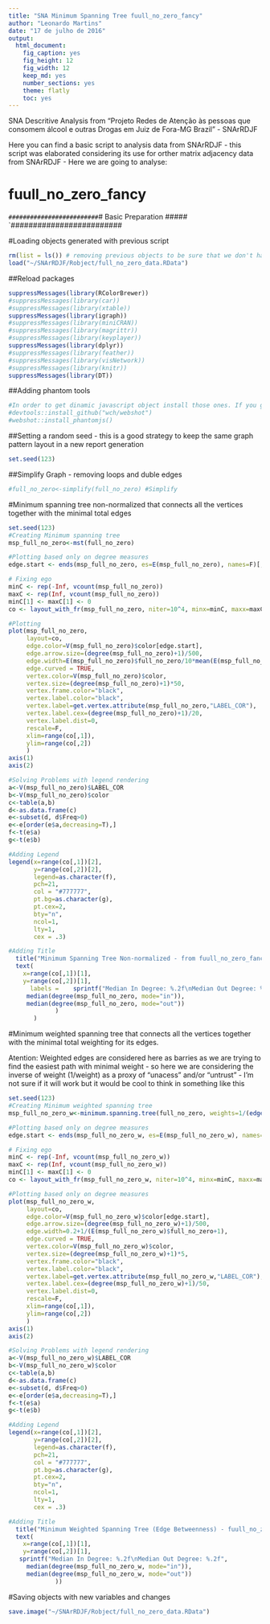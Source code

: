 ```yaml
---
title: "SNA Minimum Spanning Tree fuull_no_zero_fancy"
author: "Leonardo Martins"
date: "17 de julho de 2016"
output: 
  html_document: 
    fig_caption: yes
    fig_height: 12
    fig_width: 12
    keep_md: yes
    number_sections: yes
    theme: flatly
    toc: yes
---
```

SNA Descritive Analysis from "Projeto Redes de Atenção às pessoas que consomem álcool e outras Drogas em Juiz de Fora-MG   Brazil"  - SNArRDJF

Here you can find a basic script to analysis data from SNArRDJF - this script was elaborated considering its use for orther matrix adjacency data from SNArRDJF - Here we are going to analyse:

# fuull_no_zero_fancy

`#########################
`# Basic Preparation #####
`#########################

#Loading objects generated with previous script 
```r
rm(list = ls()) # removing previous objects to be sure that we don't have objects conflicts name
load("~/SNArRDJF/Robject/full_no_zero_data.RData")
```
##Reload packages
```r
suppressMessages(library(RColorBrewer))
#suppressMessages(library(car))
#suppressMessages(library(xtable))
suppressMessages(library(igraph))
#suppressMessages(library(miniCRAN))
#suppressMessages(library(magrittr))
#suppressMessages(library(keyplayer))
suppressMessages(library(dplyr))
#suppressMessages(library(feather))
#suppressMessages(library(visNetwork))
#suppressMessages(library(knitr))
suppressMessages(library(DT))
```
##Adding phantom tools
```r
#In order to get dinamic javascript object install those ones. If you get problems installing go to Stackoverflow.com and type your error to discover what to do. In some cases the libraries need to be intalled in outside R libs.
#devtools::install_github("wch/webshot")
#webshot::install_phantomjs()
```
##Setting a random seed - this is a good strategy to keep the same graph pattern layout in a new report generation
```r
set.seed(123)
```

##Simplify Graph - removing loops and duble edges 
```r
#full_no_zero<-simplify(full_no_zero) #Simplify
```

#Minimum spanning tree non-normalized that connects all the vertices together with the minimal total edges
```r
set.seed(123)
#Creating Minimum spanning tree
msp_full_no_zero<-mst(full_no_zero)

#Plotting based only on degree measures 
edge.start <- ends(msp_full_no_zero, es=E(msp_full_no_zero), names=F)[,1]

# Fixing ego
minC <- rep(-Inf, vcount(msp_full_no_zero))
maxC <- rep(Inf, vcount(msp_full_no_zero))
minC[1] <- maxC[1] <- 0
co <- layout_with_fr(msp_full_no_zero, niter=10^4, minx=minC, maxx=maxC,miny=minC, maxy=maxC, weights=E(msp_full_no_zero)$full_no_zero)

#Plotting
plot(msp_full_no_zero, 
     layout=co,
     edge.color=V(msp_full_no_zero)$color[edge.start],
     edge.arrow.size=(degree(msp_full_no_zero)+1)/500,
     edge.width=E(msp_full_no_zero)$full_no_zero/10*mean(E(msp_full_no_zero)$full_no_zero),
     edge.curved = TRUE,
     vertex.color=V(msp_full_no_zero)$color,
     vertex.size=(degree(msp_full_no_zero)+1)*50,
     vertex.frame.color="black",
     vertex.label.color="black",
     vertex.label=get.vertex.attribute(msp_full_no_zero,"LABEL_COR"),
     vertex.label.cex=(degree(msp_full_no_zero)+1)/20,
     vertex.label.dist=0,
     rescale=F,
     xlim=range(co[,1]), 
     ylim=range(co[,2])
     )
axis(1)
axis(2)

#Solving Problems with legend rendering 
a<-V(msp_full_no_zero)$LABEL_COR
b<-V(msp_full_no_zero)$color
c<-table(a,b)
d<-as.data.frame(c)
e<-subset(d, d$Freq>0)
e<-e[order(e$a,decreasing=T),] 
f<-t(e$a)
g<-t(e$b)

#Adding Legend
legend(x=range(co[,1])[2], 
       y=range(co[,2])[2],
       legend=as.character(f),
       pch=21,
       col = "#777777", 
       pt.bg=as.character(g),
       pt.cex=2,
       bty="n", 
       ncol=1,
       lty=1,
       cex = .3)

#Adding Title
  title("Minimum Spanning Tree Non-normalized - from fuull_no_zero_fancy", sub = "Source: from authors ")
  text( 
    x=range(co[,1])[1],
    y=range(co[,2])[1], 
      labels =    sprintf("Median In Degree: %.2f\nMedian Out Degree: %.2f",
     median(degree(msp_full_no_zero, mode="in")), 
     median(degree(msp_full_no_zero, mode="out"))
             )
       )
```
#Minimum weighted spanning tree that connects all the vertices together with the minimal total weighting for its edges. 

Atention: Weighted edges are considered here as barries as we are trying to find the easiest path with minimal weight - so here we are considering the inverse of weight (1/weight) as a proxy of "unacess" and/or "untrust" - I'm not sure if it will work but it would be cool to think in something like this  
```r
set.seed(123)
#Creating Minimum weighted spanning tree
msp_full_no_zero_w<-minimum.spanning.tree(full_no_zero, weights=1/(edge_betweenness(full_no_zero, weights=E(full_no_zero)$full_no_zero)+1))

#Plotting based only on degree measures 
edge.start <- ends(msp_full_no_zero_w, es=E(msp_full_no_zero_w), names=F)[,1]

# Fixing ego
minC <- rep(-Inf, vcount(msp_full_no_zero_w))
maxC <- rep(Inf, vcount(msp_full_no_zero_w))
minC[1] <- maxC[1] <- 0
co <- layout_with_fr(msp_full_no_zero_w, niter=10^4, minx=minC, maxx=maxC,miny=minC, maxy=maxC, weights =E(msp_full_no_zero_w)$full_no_zero)

#Plotting based only on degree measures 
plot(msp_full_no_zero_w, 
     layout=co,
     edge.color=V(msp_full_no_zero_w)$color[edge.start],
     edge.arrow.size=(degree(msp_full_no_zero_w)+1)/500,
     edge.width=0.2+1/(E(msp_full_no_zero_w)$full_no_zero+1),
     edge.curved = TRUE,
     vertex.color=V(msp_full_no_zero_w)$color,
     vertex.size=(degree(msp_full_no_zero_w)+1)*5,
     vertex.frame.color="black",
     vertex.label.color="black",
     vertex.label=get.vertex.attribute(msp_full_no_zero_w,"LABEL_COR"),
     vertex.label.cex=(degree(msp_full_no_zero_w)+1)/50,
     vertex.label.dist=0,
     rescale=F,
     xlim=range(co[,1]), 
     ylim=range(co[,2])
     )
axis(1)
axis(2)

#Solving Problems with legend rendering 
a<-V(msp_full_no_zero_w)$LABEL_COR
b<-V(msp_full_no_zero_w)$color
c<-table(a,b)
d<-as.data.frame(c)
e<-subset(d, d$Freq>0)
e<-e[order(e$a,decreasing=T),] 
f<-t(e$a)
g<-t(e$b)

#Adding Legend
legend(x=range(co[,1])[2], 
       y=range(co[,2])[2],
       legend=as.character(f),
       pch=21,
       col = "#777777", 
       pt.bg=as.character(g),
       pt.cex=2,
       bty="n", 
       ncol=1,
       lty=1,
       cex = .3)

#Adding Title
  title("Minimum Weighted Spanning Tree (Edge Betweenness) - fuull_no_zero_fancy", sub = "Source: from authors ")
  text( 
    x=range(co[,1])[1],
    y=range(co[,2])[1], 
   sprintf("Median In Degree: %.2f\nMedian Out Degree: %.2f",
     median(degree(msp_full_no_zero_w, mode="in")), 
     median(degree(msp_full_no_zero_w, mode="out"))
             ))
```


#Saving objects with new variables and changes
```r
save.image("~/SNArRDJF/Robject/full_no_zero_data.RData") 
```

